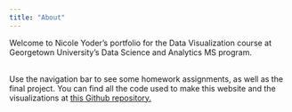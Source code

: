 ```yaml
---
title: "About"
---
```


Welcome to Nicole Yoder's portfolio for the Data Visualization course at Georgetown University's Data Science and Analytics MS program.

<br>
Use the navigation bar to see some homework assignments, as well as the final project. You can find all the code used to make this website and the visualizations at [this Github repository.](https://github.com/nayoder/ANLY503_Portfolio)
